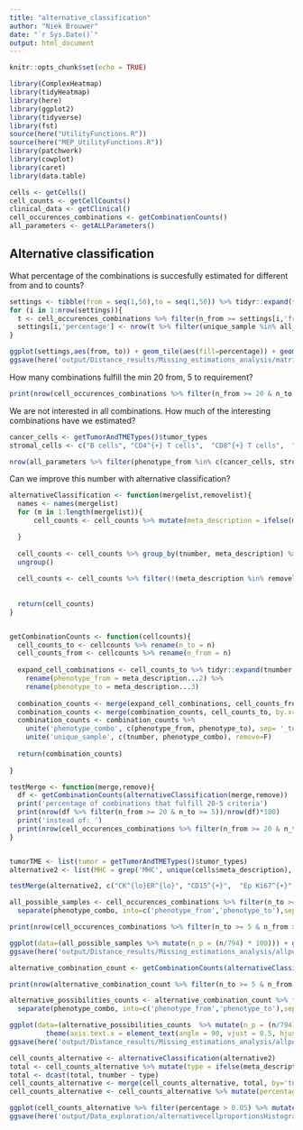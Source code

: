 ```yaml
---
title: "alternative_classification"
author: "Niek Brouwer"
date: "`r Sys.Date()`"
output: html_document
---
```


```r
knitr::opts_chunk$set(echo = TRUE)
```

```r
library(ComplexHeatmap)
library(tidyHeatmap)
library(here)
library(ggplot2)
library(tidyverse)
library(fst)
source(here("UtilityFunctions.R"))
source(here("MEP_UtilityFunctions.R"))
library(patchwork)
library(cowplot)
library(caret)
library(data.table)

cells <- getCells()
cell_counts <- getCellCounts()
clinical_data <- getClinical()
cell_occurences_combinations <- getCombinationCounts()
all_parameters <- getALLParameters()


```

## Alternative classification
What percentage of the combinations is succesfully estimated for different from and to counts?

```r
settings <- tibble(from = seq(1,50),to = seq(1,50)) %>% tidyr::expand(from,to)
for (i in 1:nrow(settings)){
  t <- cell_occurences_combinations %>% filter(n_from >= settings[i,'from'][[1]] & n_to >= settings[i,'to'][[1]])
  settings[i,'percentage'] <- nrow(t %>% filter(unique_sample %in% all_parameters$unique_sample))/nrow(t)*100
}

ggplot(settings,aes(from, to)) + geom_tile(aes(fill=percentage)) + geom_text(aes(label=round(percentage)),size=1) +   scale_fill_gradientn(colours=c("white", "blue"), limits = c(95,100),name='succesful estimation %') + theme_bw()
ggsave(here('output/Distance_results/Missing_estimations_analysis/matrix.pdf'))


```

How many combinations fulfill the min 20 from, 5 to requirement?
```r
print(nrow(cell_occurences_combinations %>% filter(n_from >= 20 & n_to >= 5))/nrow(cell_occurences_combinations)*100)

```
We are not interested in all combinations. How much of the interesting combinations have we estimated?
```r
cancer_cells <- getTumorAndTMETypes()$tumor_types
stromal_cells <- c("B cells", "CD4^{+} T cells",  "CD8^{+} T cells",  "Macrophages")

nrow(all_parameters %>% filter(phenotype_from %in% c(cancer_cells, stromal_cells) & phenotype_to %in% c(cancer_cells,stromal_cells)))/nrow(cell_occurences_combinations  %>% filter(phenotype_from %in% c(cancer_cells, stromal_cells) & phenotype_to %in% c(cancer_cells,stromal_cells) & n_from > 20 & n_to > 5))

```



Can we improve this number with alternative classification?
```r

alternativeClassification <- function(mergelist,removelist){
  names <- names(mergelist)
  for (m in 1:length(mergelist)){
      cell_counts <- cell_counts %>% mutate(meta_description = ifelse(meta_description %in% mergelist[[m]], names[[m]], meta_description))

  }
  
  cell_counts <- cell_counts %>% group_by(tnumber, meta_description) %>% dplyr::summarise(n = sum(n))  %>% 
  ungroup()
  
  cell_counts <- cell_counts %>% filter(!(meta_description %in% removelist))
  
  
  return(cell_counts)
} 


getCombinationCounts <- function(cellcounts){
  cell_counts_to <- cellcounts %>% rename(n_to = n)
  cell_counts_from <- cellcounts %>% rename(n_from = n)
  
  expand_cell_combinations <- cell_counts_to %>% tidyr::expand(tnumber, meta_description, meta_description) %>% 
    rename(phenotype_from = meta_description...2) %>% 
    rename(phenotype_to = meta_description...3)
  
  combination_counts <- merge(expand_cell_combinations, cell_counts_from, by.x=c('tnumber', 'phenotype_from'), by.y=c('tnumber', 'meta_description'))
  combination_counts <- merge(combination_counts, cell_counts_to, by.x= c('tnumber', 'phenotype_to'), by.y=c('tnumber', 'meta_description'))
  combination_counts <- combination_counts %>%
    unite('phenotype_combo', c(phenotype_from, phenotype_to), sep= '_to_', remove=F) %>%
    unite('unique_sample', c(tnumber, phenotype_combo), remove=F)
  
  return(combination_counts)
  
}

testMerge <- function(merge,remove){
  df <- getCombinationCounts(alternativeClassification(merge,remove))
  print('percentage of combinations that fulfill 20-5 criteria')
  print(nrow(df %>% filter(n_from >= 20 & n_to >= 5))/nrow(df)*100)
  print('instead of: ')
  print(nrow(cell_occurences_combinations %>% filter(n_from >= 20 & n_to >= 5))/nrow(cell_occurences_combinations)*100)
}


tumorTME <- list(tumor = getTumorAndTMETypes()$tumor_types)
alternative2 <- list(MHC = grep('MHC', unique(cells$meta_description), value=T, fixed=T), ER =  c( "ER^{hi}CXCL12^{+}" , "CK8-18^{+} ER^{hi}", "CK^{lo}ER^{med}"), otherCancer = c( "CK^{med}ER^{lo}", "CK^{+} CXCL12^{+}", "CK8-18^{hi}CXCL12^{hi}","CK8-18^{hi}ER^{lo}" ))

testMerge(alternative2, c("CK^{lo}ER^{lo}", "CD15^{+}",  "Ep Ki67^{+}", "Ki67^{+}","Macrophages & granulocytes"))
```
```r
all_possible_samples <- cell_occurences_combinations %>% filter(n_to >= 5 & n_from >= 20) %>% dplyr::count(phenotype_combo) %>%
  separate(phenotype_combo, into=c('phenotype_from','phenotype_to'),sep='_to_', remove = FALSE)

print(nrow(cell_occurences_combinations %>% filter(n_to >= 5 & n_from >= 20)))

ggplot(data=(all_possible_samples %>% mutate(n_p = (n/794) * 100))) + geom_tile(aes(x=phenotype_from, y=phenotype_to, fill=n_p)) + geom_text(aes(x=phenotype_from, y=phenotype_to, label=n),size=1,color='white') +   theme(axis.text.x = element_text(angle = 90, vjust = 0.5, hjust=1)) 
ggsave(here('output/Distance_results/Missing_estimations_analysis/allpossibleHM.pdf'),width=7,height=6)

alternative_combination_count <- getCombinationCounts(alternativeClassification(alternative2,list()))

print(nrow(alternative_combination_count %>% filter(n_to >= 5 & n_from >= 20)))

alternative_possibilities_counts <- alternative_combination_count %>% filter(n_to >= 5 & n_from >= 20) %>% dplyr::count(phenotype_combo)  %>%
  separate(phenotype_combo, into=c('phenotype_from','phenotype_to'),sep='_to_', remove = FALSE)

ggplot(data=(alternative_possibilities_counts  %>% mutate(n_p = (n/794)*100))) + geom_tile(aes(x=phenotype_from, y=phenotype_to, fill=n_p)) + geom_text(aes(x=phenotype_from, y=phenotype_to, label=n),size=1,color='white') +   
         theme(axis.text.x = element_text(angle = 90, vjust = 0.5, hjust=1))
ggsave(here('output/Distance_results/Missing_estimations_analysis/allpossibleHM_withalternativeClustering.pdf'),width=7,height=6)
```

```r
cell_counts_alternative <- alternativeClassification(alternative2)
total <- cell_counts_alternative %>% mutate(type = ifelse(meta_description %in% getTumorAndTMETypes()$tumor_types, 'epi', 'TME')) %>% group_by(tnumber, type) %>% summarise(total_n = sum(n))
total <- dcast(total, tnumber ~ type)
cell_counts_alternative <- merge(cell_counts_alternative, total, by='tnumber',all.x=T)
cell_counts_alternative <- cell_counts_alternative %>% mutate(percentage = ifelse(meta_description %in% getTumorAndTMETypes()$tumor_types, n/epi, n/TME))

ggplot(cell_counts_alternative %>% filter(percentage > 0.05) %>% mutate(n = ifelse(n > 200, 200, n))) + geom_histogram(aes(x=percentage),binwidth = 0.05) + facet_wrap(vars(meta_description)) + theme_bw() + xlab('proportion epithelial or TME')
ggsave(here('output/Data_exploration/alternativecellproportionsHistograms.pdf'),height=15,width=20)
```

